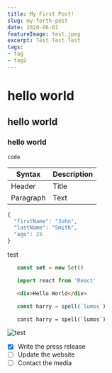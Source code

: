 ```yaml
---
title: My First Post!
slug: my-forth-post
date: 2020-06-01
featureImage: test.jpeg
excerpt: Test Test Test
tags: 
- tag
- tag2
---
```

# hello world
## hello world
### hello world
`code`

| Syntax | Description |
| ----------- | ----------- |
| Header | Title |
| Paragraph | Text |

```js
{
  "firstName": "John",
  "lastName": "Smith",
  "age": 25
}
```
test

```jsx
   const set = new Set()
```

```jsx
   import react from 'React'
```
```html  
   <div>Hello World</div>
```
```jsx
   const harry = spell(`lumos`)
```
```graphql
   const harry = spell(`lumos`)
```
![test](test.jpeg)

- [x] Write the press release
- [ ] Update the website
- [ ] Contact the media